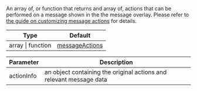 An array of, or function that returns and array of, actions that can be performed on a message shown in the the message overlay.
Please refer to [the guide on customizing message actions](../../../../guides/message_actions_customization.mdx) for details.

| Type | Default |
| - | - |
| array \| function | [messageActions](https://github.com/GetStream/stream-chat-react-native/blob/main/package/src/components/Message/utils/messageActions.ts) |

| Parameter | Description |
| - | - |
| actionInfo | an object containing the original actions and relevant message data |
